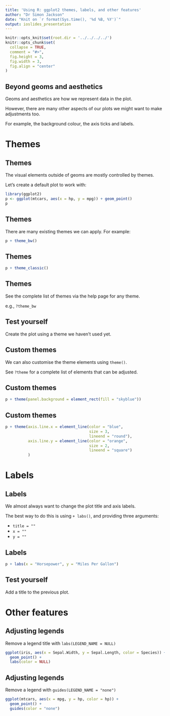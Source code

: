 ```yaml
---
title: 'Using R: ggplot2 themes, labels, and other features'
author: "Dr Simon Jackson"
date: "Knit on `r format(Sys.time(), '%d %B, %Y')`"
output: ioslides_presentation
---
```


```r
knitr::opts_knit$set(root.dir = '../../../../')
knitr::opts_chunk$set(
  collapse = TRUE,
  comment = "#>",
  fig.height = 3,
  fig.width = 3,
  fig.align = "center"
)
```

## Beyond geoms and aesthetics

Geoms and aesthetics are how we represent data in the plot.

However, there are many other aspects of our plots we might want to make adjustments too.

For example, the background colour, the axis ticks and labels.

# Themes

## Themes

The visual elements outside of geoms are mostly controlled by themes.

Let's create a default plot to work with:

```r
library(ggplot2)
p <- ggplot(mtcars, aes(x = hp, y = mpg)) + geom_point()
p
```

## Themes

There are many existing themes we can apply. For example:

```r
p + theme_bw()
```

## Themes

```r
p + theme_classic()
```

## Themes

See the complete list of themes via the help page for any theme.

e.g., `?theme_bw`

## Test yourself

Create the plot using a theme we haven't used yet.

## Custom themes

We can also customise the theme elements using `theme()`.

See `?theme` for a complete list of elements that can be adjusted.

## Custom themes

```r
p + theme(panel.background = element_rect(fill = "skyblue"))
```

## Custom themes

```r
p + theme(axis.line.x = element_line(color = "blue",
                                     size = 3,
                                     lineend = "round"),
          axis.line.y = element_line(color = "orange",
                                     size = 2,
                                     lineend = "square")
          )
```

# Labels

## Labels

We almost always want to change the plot title and axis labels.

The best way to do this is using `+ labs()`, and providing three arguments:

- `title = ""`
- `x = ""`
- `y = ""`

## Labels

```r
p + labs(x = "Horsepower", y = "Miles Per Gallon")
```

## Test yourself

Add a title to the previous plot.

# Other features

## Adjusting legends

Remove a legend title with `labs(LEGEND_NAME = NULL)`

```r
ggplot(iris, aes(x = Sepal.Width, y = Sepal.Length, color = Species)) +
  geom_point() +
  labs(color = NULL)
```

## Adjusting legends

Remove a legend with `guides(LEGEND_NAME = "none")`

```r
ggplot(mtcars, aes(x = mpg, y = hp, color = hp)) +
  geom_point() +
  guides(color = "none")
```

